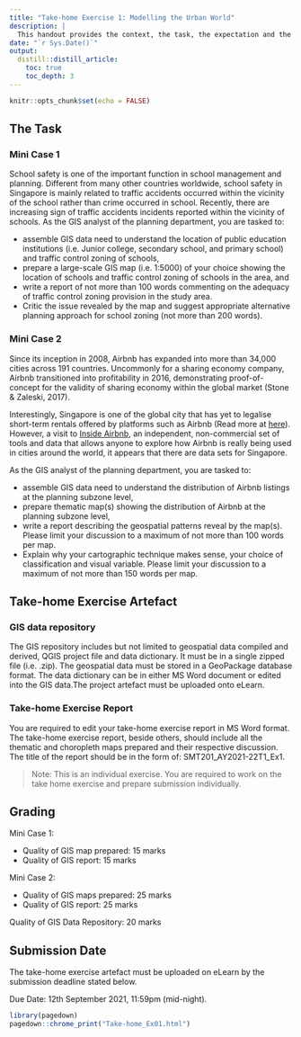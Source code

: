 ```yaml
---
title: "Take-home Exercise 1: Modelling the Urban World"
description: |
  This handout provides the context, the task, the expectation and the grading criteria of Take-home Exercise 1.  Students must review and understand them before getting started with the take-home exercise. 
date: "`r Sys.Date()`"
output:
  distill::distill_article:
    toc: true
    toc_depth: 3
---
```


```r
knitr::opts_chunk$set(echo = FALSE)
```

## The Task

### Mini Case 1

School safety is one of the important function in school management and planning.  Different from many other countries worldwide, school safety in Singapore is mainly related to traffic accidents occurred within the vicinity of the school rather than crime occurred in school.  Recently, there are increasing sign of traffic accidents incidents reported within the vicinity of schools.  As the GIS analyst of the planning department, you are tasked to:

+ assemble GIS data need to understand the location of public education institutions (i.e. Junior college, secondary school, and primary school) and traffic control zoning of schools,
+ prepare a large-scale GIS map (i.e. 1:5000) of your choice showing the location of schools and traffic control zoning of schools in the area, and
+ write a report of not more than 100 words commenting on the adequacy of traffic control zoning provision in the study area.
+ Critic the issue revealed by the map and suggest appropriate alternative planning approach for school zoning (not more than 200 words). 

### Mini Case 2

Since its inception in 2008, Airbnb has expanded into more than 34,000 cities across 191 countries. Uncommonly for a sharing economy company, Airbnb transitioned into profitability in 2016, demonstrating proof-of-concept for the validity of sharing economy within the global market (Stone & Zaleski, 2017).

Interestingly, Singapore is one of the global city that has yet to legalise short-term rentals offered by platforms such as Airbnb (Read more at [here](https://www.todayonline.com/singapore/short-term-home-sharing-remains-illegal-singapore-airbnb-disappointed)). However, a visit to [Inside Airbnb](http://insideairbnb.com/about.html), an independent, non-commercial set of tools and data that allows anyone to explore how Airbnb is really being used in cities around the world, it appears that there are data sets for Singapore.

As the GIS analyst of the planning department, you are tasked to:

+ assemble GIS data need to understand the distribution of Airbnb listings at the planning subzone level,
+ prepare thematic map(s) showing the distribution of Airbnb at the planning subzone level,
+ write a report describing the geospatial patterns reveal by the map(s).  Please limit your discussion to a maximum of not more than 100 words per map.  
+ Explain why your cartographic technique makes sense, your choice of classification and visual variable. Please limit your discussion to a maximum of not more than 150 words per map. 

## Take-home Exercise Artefact

### GIS data repository

The GIS repository includes but not limited to geospatial data compiled and derived, QGIS project file and data dictionary. It must be in a single zipped file (i.e. .zip).  The geospatial data must be stored in a GeoPackage database format.  The data dictionary can be in either MS Word document or edited into the GIS data.The project artefact must be uploaded onto eLearn.

### Take-home Exercise Report

You are required to edit your take-home exercise report in MS Word format.  The take-home exercise report, beside others, should include all the thematic and choropleth maps prepared and their respective discussion. The title of the report should be in the form of: SMT201_AY2021-22T1_Ex1.

>Note: This is an individual exercise. You are required to work on the take home exercise and prepare submission individually.

## Grading

Mini Case 1:

+ Quality of GIS map prepared: 15 marks
+ Quality of GIS report: 15 marks

Mini Case 2:

+ Quality of GIS maps prepared: 25 marks
+ Quality of GIS report: 25 marks

Quality of GIS Data Repository: 20 marks

## Submission Date

The take-home exercise artefact must be uploaded on eLearn by the submission deadline stated below. 

Due Date: 12th September 2021, 11:59pm (mid-night). 


```r
library(pagedown)
pagedown::chrome_print("Take-home_Ex01.html")
```



